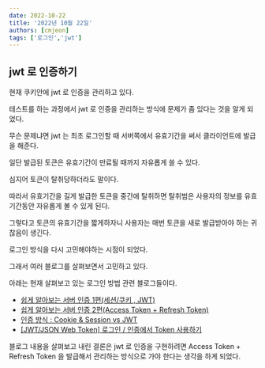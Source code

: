 ```yaml
---
date: 2022-10-22
title: '2022년 10월 22일'
authors: [cmjeon]
tags: ['로그인','jwt']
---
```


## jwt 로 인증하기

현재 쿠키안에 jwt 로 인증을 관리하고 있다.

테스트를 하는 과정에서 jwt 로 인증을 관리하는 방식에 문제가 좀 있다는 것을 알게 되었다.

무슨 문제냐면 jwt 는 최초 로그인할 때 서버쪽에서 유효기간을 써서 클라이언트에 발급을 해준다.

일단 발급된 토큰은 유효기간이 만료될 때까지 자유롭게 쓸 수 있다.

심지어 토큰이 탈취당하더라도 말이다.

따라서 유효기간을 길게 발급한 토큰을 중간에 탈취하면 탈취범은 사용자의 정보를 유효기간동안 자유롭게 볼 수 있게 된다.

그렇다고 토큰의 유효기간을 짧게하자니 사용자는 매번 토큰을 새로 발급받아야 하는 귀찮음이 생긴다.

로그인 방식을 다시 고민해야하는 시점이 되었다.

그래서 여러 블로그를 살펴보면서 고민하고 있다.

아래는 현재 살펴보고 있는 로그인 방법 관련 블로그들이다.

- [쉽게 알아보는 서버 인증 1편(세션/쿠키 , JWT)](https://tansfil.tistory.com/58?category=475681)
- [쉽게 알아보는 서버 인증 2편(Access Token + Refresh Token)](https://tansfil.tistory.com/59?category=475681)
- [인증 방식 : Cookie & Session vs JWT](https://tecoble.techcourse.co.kr/post/2021-05-22-cookie-session-jwt/)
- [[JWT/JSON Web Token] 로그인 / 인증에서 Token 사용하기](https://sanghaklee.tistory.com/47)

블로그 내용을 살펴보고 내린 결론은 jwt 로 인증을 구현하려면 Access Token + Refresh Token 을 발급해서 관리하는 방식으로 가야 한다는 생각을 하게 되었다.